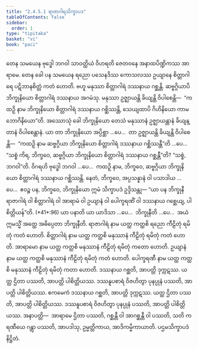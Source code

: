 ```yaml
---
title: "2.4.5.1 ရာဇာဂါရသိက္ခာပဒ"
tableOfContents: false
sidebar:
  order: 1
type: "tipitaka"
basket: "vi"
book: "paci"
---
```



<DynamicBreadcrumb />

<Division number="977" book="paci" e="ch" v="2" p="391">

<Paragraph number="2990" book="paci">
တေန သမယေန ဗုဒ္ဓေါ ဘဂဝါ သာဝတ္ထိယံ ဝိဟရတိ ဇေတဝနေ အနာထပိဏ္ဍိကဿ အာရာမေ. တေန ခေါ ပန သမယေန ရညော ပသေနဒိဿ ကောသလဿ ဥယျာနေ စိတ္တာဂါရေ ပဋိဘာနစိတ္တံ ကတံ ဟောတိ. ဗဟူ မနုဿာ စိတ္တာဂါရံ ဒဿနာယ ဂစ္ဆန္တိ. ဆဗ္ဗဂ္ဂိယာပိ ဘိက္ခုနိယော စိတ္တာဂါရံ ဒဿနာယ အဂမံသု. မနုဿာ ဥဇ္ဈာယန္တိ ခိယျန္တိ ဝိပါစေန္တိ—  “ကထဉှိ နာမ ဘိက္ခုနိယော စိတ္တာဂါရံ ဒဿနာယ ဂစ္ဆိဿန္တိ, သေယျထာပိ ဂိဟိနိယော ကာမဘောဂိနိယော”တိ.
</Paragraph>

<Paragraph number="2991" book="paci">
အဿောသုံ ခေါ ဘိက္ခုနိယော တေသံ မနုဿာနံ ဥဇ္ဈာယန္တာနံ ခိယျန္တာနံ ဝိပါစေန္တာနံ. ယာ တာ ဘိက္ခုနိယော အပ္ပိစ္ဆာ …ပေ…  တာ ဥဇ္ဈာယန္တိ ခိယျန္တိ ဝိပါစေန္တိ—  “ကထဉှိ နာမ ဆဗ္ဗဂ္ဂိယာ ဘိက္ခုနိယော စိတ္တာဂါရံ ဒဿနာယ ဂစ္ဆိဿန္တီ”တိ …ပေ…  “သစ္စံ ကိရ, ဘိက္ခဝေ, ဆဗ္ဗဂ္ဂိယာ ဘိက္ခုနိယော စိတ္တာဂါရံ ဒဿနာယ ဂစ္ဆန္တီ”တိ? “သစ္စံ, ဘဂဝါ”တိ. ဝိဂရဟိ ဗုဒ္ဓေါ ဘဂဝါ …ပေ…  ကထဉှိ နာမ, ဘိက္ခဝေ, ဆဗ္ဗဂ္ဂိယာ ဘိက္ခုနိယော စိတ္တာဂါရံ ဒဿနာယ ဂစ္ဆိဿန္တိ. နေတံ, ဘိက္ခဝေ, အပ္ပသန္နာနံ ဝါ ပသာဒါယ …ပေ…  ဧဝဉ္စ ပန, ဘိက္ခဝေ, ဘိက္ခုနိယော ဣမံ သိက္ခာပဒံ ဥဒ္ဒိသန္တု—
</Paragraph>

</Division>
<Division number="978" book="paci" e="ch" v="2" p="392">

<Paragraph number="2992" book="paci">
<Emphasis>“ယာ ပန ဘိက္ခုနီ ရာဇာဂါရံ ဝါ စိတ္တာဂါရံ ဝါ အာရာမံ ဝါ ဥယျာနံ ဝါ ပေါက္ခရဏိံ ဝါ ဒဿနာယ ဂစ္ဆေယျ, ပါစိတ္တိယန်”</Emphasis>တိ. (*41*:<Emphasis>96</Emphasis>)
</Paragraph>

</Division>
<Division number="979" book="paci" e="ch" v="2" p="392">

<Paragraph number="2993" book="paci">
<Emphasis>ယာ ပနာ</Emphasis>တိ ယာ ယာဒိသာ …ပေ…  <Emphasis>ဘိက္ခုနီ</Emphasis>တိ …ပေ…  အယံ ဣမသ္မိံ အတ္ထေ အဓိပ္ပေတာ ဘိက္ခုနီတိ.
</Paragraph>

<Paragraph number="2994" book="paci">
<Emphasis>ရာဇာဂါရံ</Emphasis> နာမ ယတ္ထ ကတ္ထစိ ရညော ကီဠိတုံ ရမိတုံ ကတံ ဟောတိ.
</Paragraph>

<Paragraph number="2995" book="paci">
<Emphasis>စိတ္တာဂါရံ</Emphasis> နာမ ယတ္ထ ကတ္ထစိ မနုဿာနံ ကီဠိတုံ ရမိတုံ ကတံ ဟောတိ.
</Paragraph>

<Paragraph number="2996" book="paci">
<Emphasis>အာရာမော</Emphasis> နာမ ယတ္ထ ကတ္ထစိ မနုဿာနံ ကီဠိတုံ ရမိတုံ ကတော ဟောတိ.
</Paragraph>

<Paragraph number="2997" book="paci">
<Emphasis>ဥယျာနံ</Emphasis> နာမ ယတ္ထ ကတ္ထစိ မနုဿာနံ ကီဠိတုံ ရမိတုံ ကတံ ဟောတိ.
</Paragraph>

<Paragraph number="2998" book="paci">
<Emphasis>ပေါက္ခရဏီ</Emphasis> နာမ ယတ္ထ ကတ္ထစိ မနုဿာနံ ကီဠိတုံ ရမိတုံ ကတာ ဟောတိ.
</Paragraph>

</Division>
<Division number="980" book="paci" e="ch" v="2" p="392">

<Paragraph number="2999" book="paci">
ဒဿနာယ ဂစ္ဆတိ, အာပတ္တိ ဒုက္ကဋဿ. ယတ္ထ ဌိတာ ပဿတိ, အာပတ္တိ ပါစိတ္တိယဿ. ဒဿနူပစာရံ ဝိဇဟိတွာ ပုနပ္ပုနံ ပဿတိ, အာပတ္တိ ပါစိတ္တိယဿ. ဧကမေကံ ဒဿနာယ ဂစ္ဆတိ, အာပတ္တိ ဒုက္ကဋဿ. ယတ္ထ ဌိတာ ပဿတိ, အာပတ္တိ ပါစိတ္တိယဿ. ဒဿနူပစာရံ ဝိဇဟိတွာ ပုနပ္ပုနံ ပဿတိ, အာပတ္တိ ပါစိတ္တိယဿ.
</Paragraph>

</Division>
<Division number="981" book="paci" e="ch" v="2" p="393">

<Paragraph number="3000" book="paci">
အနာပတ္တိ—  အာရာမေ ဌိတာ ပဿတိ, ဂစ္ဆန္တီ ဝါ အာဂစ္ဆန္တီ ဝါ ပဿတိ, သတိ ကရဏီယေ ဂန္တွာ ပဿတိ, အာပဒါသု, ဥမ္မတ္တိကာယ, အာဒိကမ္မိကာယာတိ.

</Paragraph>
</Division>

<Paragraph number="3001" type="center" book="paci">
ပဌမသိက္ခာပဒံ နိဋ္ဌိတံ.
</Paragraph>
